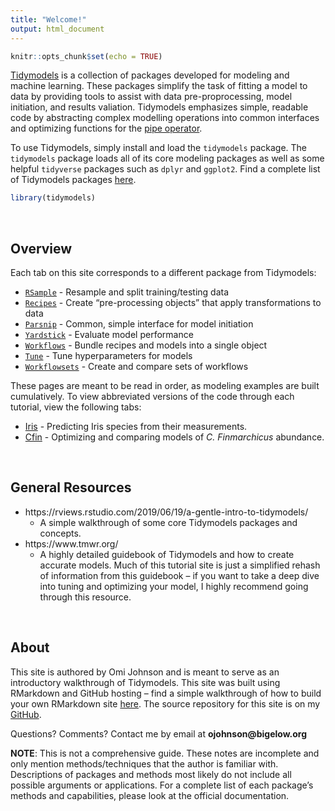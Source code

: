 ```yaml
---
title: "Welcome!"
output: html_document
---
```


```r
knitr::opts_chunk$set(echo = TRUE)
```

[Tidymodels](https://www.tidymodels.org/) is a collection of packages developed for modeling and machine learning. These packages simplify the task of fitting a model to data by providing tools to assist with data pre-proprocessing, model initiation, and results valiation. Tidymodels emphasizes simple, readable code by abstracting complex modelling operations into common interfaces and optimizing functions for the [pipe operator](https://towardsdatascience.com/an-introduction-to-the-pipe-in-r-823090760d64).

To use Tidymodels, simply install and load the `tidymodels` package. The `tidymodels` package loads all of its core modeling packages as well as some helpful `tidyverse` packages such as `dplyr` and `ggplot2`. Find a complete list of Tidymodels packages [here](https://www.tidymodels.org/packages/).  

```r
library(tidymodels)
```

<br>

## Overview ##

Each tab on this site corresponds to a different package from Tidymodels: 

* [`RSample`](RSample.html) - Resample and split training/testing data
* [`Recipes`](Recipes.html) - Create "pre-processing objects" that apply transformations to data 
* [`Parsnip`](Parsnip.html) - Common, simple interface for model initiation
* [`Yardstick`](Yardstick.html) - Evaluate model performance
* [`Workflows`](Workflows.html) - Bundle recipes and models into a single object
* [`Tune`](Tune.html) - Tune hyperparameters for models 
* [`Workflowsets`](WorkflowSets.html) - Create and compare sets of workflows

These pages are meant to be read in order, as modeling examples are built cumulatively. To view abbreviated versions of the code through each tutorial, view the following tabs: 

* [Iris](Iris.html) - Predicting Iris species from their measurements.
* [Cfin](Cfin.html) - Optimizing and comparing models of *C. Finmarchicus* abundance. 

<br>

## General Resources ##

* https://rviews.rstudio.com/2019/06/19/a-gentle-intro-to-tidymodels/ 
  * A simple walkthrough of some core Tidymodels packages and concepts. 
* https://www.tmwr.org/
  * A highly detailed guidebook of Tidymodels and how to create accurate models. Much of this tutorial site is just a simplified rehash of information from this guidebook -- if you want to take a deep dive into tuning and optimizing your model, I highly recommend going through this resource.
  
<br>
  
## About ##

This site is authored by Omi Johnson and is meant to serve as an introductory walkthrough of Tidymodels. This site was built using RMarkdown and GitHub hosting -- find a simple walkthrough of how to build your own RMarkdown site [here](https://psyteachr.github.io/hack-your-data/rmarkdown_2.html). The source repository for this site is on my [GitHub](https://github.com/oj713/tidymodels).

Questions? Comments? Contact me by email at **ojohnson@bigelow.org**

**NOTE**: This is not a comprehensive guide. These notes are incomplete and only mention methods/techniques that the author is familiar with. Descriptions of packages and methods most likely do not include all possible arguments or applications. For a complete list of each package's methods and capabilities, please look at the official documentation. 